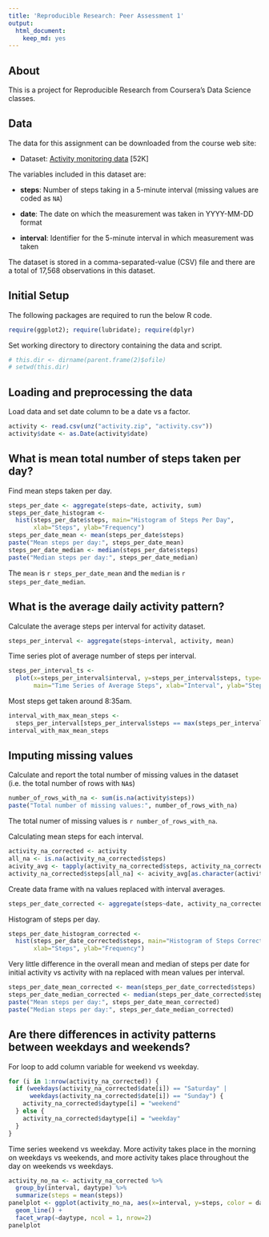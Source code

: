 ```yaml
---
title: 'Reproducible Research: Peer Assessment 1'
output:
  html_document:
    keep_md: yes
---
```


## About
This is a project for Reproducible Research from Coursera's Data Science classes.

## Data
The data for this assignment can be downloaded from the course web site:

* Dataset: [Activity monitoring data](https://d396qusza40orc.cloudfront.net/repdata%2Fdata%2Factivity.zip) [52K]

The variables included in this dataset are:

* **steps**: Number of steps taking in a 5-minute interval (missing
    values are coded as `NA`)

* **date**: The date on which the measurement was taken in YYYY-MM-DD
    format

* **interval**: Identifier for the 5-minute interval in which
    measurement was taken

The dataset is stored in a comma-separated-value (CSV) file and there are a total of 17,568 observations in this dataset.

## Initial Setup
The following packages are required to run the below R code.
```r
require(ggplot2); require(lubridate); require(dplyr)
```

Set working directory to directory containing the data and script.
```r
# this.dir <- dirname(parent.frame(2)$ofile)
# setwd(this.dir)
```

## Loading and preprocessing the data
Load data and set date column to be a date vs a factor.
```r
activity <- read.csv(unz("activity.zip", "activity.csv"))
activity$date <- as.Date(activity$date)
```

## What is mean total number of steps taken per day?
Find mean steps taken per day.
```r
steps_per_date <- aggregate(steps~date, activity, sum)
steps_per_date_histogram <-
  hist(steps_per_date$steps, main="Histogram of Steps Per Day",
       xlab="Steps", ylab="Frequency")
steps_per_date_mean <- mean(steps_per_date$steps)
paste("Mean steps per day:", steps_per_date_mean)
steps_per_date_median <- median(steps_per_date$steps)
paste("Median steps per day:", steps_per_date_median)
```

The `mean` is `r steps_per_date_mean` and the `median` is `r steps_per_date_median`.

## What is the average daily activity pattern?
Calculate the average steps per interval for activity dataset.
```r
steps_per_interval <- aggregate(steps~interval, activity, mean)
```
Time series plot of average number of steps per interval.
```r
steps_per_interval_ts <-
  plot(x=steps_per_interval$interval, y=steps_per_interval$steps, type="l",
       main="Time Series of Average Steps", xlab="Interval", ylab="Steps")
```

Most steps get taken around 8:35am.
```r
interval_with_max_mean_steps <- 
  steps_per_interval[steps_per_interval$steps == max(steps_per_interval$steps),]$interval
interval_with_max_mean_steps
```

## Imputing missing values
Calculate and report the total number of missing values in the dataset (i.e. the total number of rows with `NA`s)
```r
number_of_rows_with_na <- sum(is.na(activity$steps))
paste("Total number of missing values:", number_of_rows_with_na)
```
The total numer of missing values is `r number_of_rows_with_na`.

Calculating mean steps for each interval.
```r
activity_na_corrected <- activity
all_na <- is.na(activity_na_corrected$steps)
acivity_avg <- tapply(activity_na_corrected$steps, activity_na_corrected$interval, mean, na.rm=TRUE)
activity_na_corrected$steps[all_na] <- acivity_avg[as.character(activity_na_corrected$interval[all_na])]
```
Create data frame with na values replaced with interval averages.
```r
steps_per_date_corrected <- aggregate(steps~date, activity_na_corrected, sum)
```
Histogram of steps per day.
```r
steps_per_date_histogram_corrected <-
  hist(steps_per_date_corrected$steps, main="Histogram of Steps Corrected",
       xlab="Steps", ylab="Frequency")
```

Very little difference in the overall mean and median of steps per date for initial activity vs activity with na replaced with mean values per interval.
```r
steps_per_date_mean_corrected <- mean(steps_per_date_corrected$steps)
steps_per_date_median_corrected <- median(steps_per_date_corrected$steps)
paste("Mean steps per day:", steps_per_date_mean_corrected)
paste("Median steps per day:", steps_per_date_median_corrected)
```

## Are there differences in activity patterns between weekdays and weekends?
For loop to add column variable for weekend vs weekday.
```r
for (i in 1:nrow(activity_na_corrected)) {
  if (weekdays(activity_na_corrected$date[i]) == "Saturday" |
      weekdays(activity_na_corrected$date[i]) == "Sunday") {
    activity_na_corrected$daytype[i] = "weekend"
  } else {
    activity_na_corrected$daytype[i] = "weekday"
  }
}
```
Time series weekend vs weekday. More activity takes place in the morning on weekdays vs weekends, and more activity takes place throughout the day on weekends vs weekdays.
```r
activity_no_na <- activity_na_corrected %>%
  group_by(interval, daytype) %>%
  summarize(steps = mean(steps))
panelplot <- ggplot(activity_no_na, aes(x=interval, y=steps, color = daytype)) +
  geom_line() +
  facet_wrap(~daytype, ncol = 1, nrow=2)
panelplot
```


